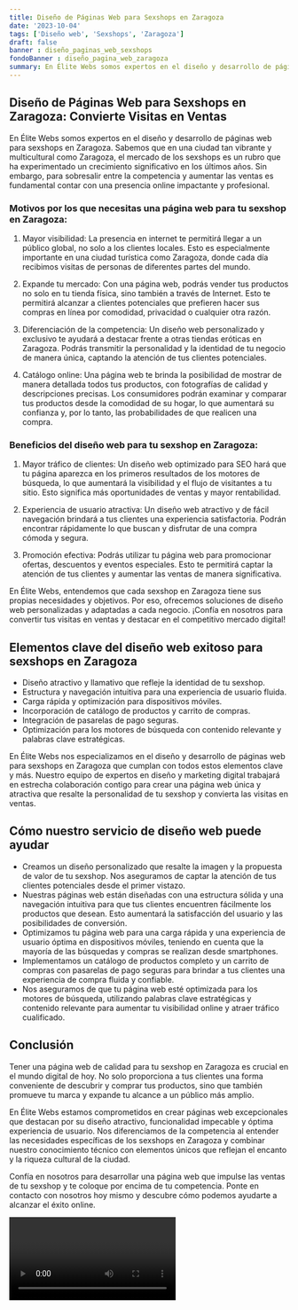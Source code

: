 ```yaml
---
title: Diseño de Páginas Web para Sexshops en Zaragoza
date: '2023-10-04'
tags: ['Diseño web', 'Sexshops', 'Zaragoza']
draft: false
banner : diseño_paginas_web_sexshops
fondoBanner : diseño_pagina_web_zaragoza
summary: En Élite Webs somos expertos en el diseño y desarrollo de páginas web para sexshops en Zaragoza. Sabemos que en una ciudad tan vibrante y multicultural como Zaragoza, el mercado de los sexshops es un rubro que ha experimentado un crecimiento significativo en los últimos años. Sin embargo, para sobresalir entre la competencia y aumentar las ventas es fundamental contar con una presencia online impactante y profesional.
---
```


## Diseño de Páginas Web para Sexshops en Zaragoza: Convierte Visitas en Ventas

En Élite Webs somos expertos en el diseño y desarrollo de páginas web para sexshops en Zaragoza. Sabemos que en una ciudad tan vibrante y multicultural como Zaragoza, el mercado de los sexshops es un rubro que ha experimentado un crecimiento significativo en los últimos años. Sin embargo, para sobresalir entre la competencia y aumentar las ventas es fundamental contar con una presencia online impactante y profesional.

### Motivos por los que necesitas una página web para tu sexshop en Zaragoza:
1. Mayor visibilidad: La presencia en internet te permitirá llegar a un público global, no solo a los clientes locales. Esto es especialmente importante en una ciudad turística como Zaragoza, donde cada día recibimos visitas de personas de diferentes partes del mundo.

2. Expande tu mercado: Con una página web, podrás vender tus productos no solo en tu tienda física, sino también a través de Internet. Esto te permitirá alcanzar a clientes potenciales que prefieren hacer sus compras en línea por comodidad, privacidad o cualquier otra razón.

3. Diferenciación de la competencia: Un diseño web personalizado y exclusivo te ayudará a destacar frente a otras tiendas eróticas en Zaragoza. Podrás transmitir la personalidad y la identidad de tu negocio de manera única, captando la atención de tus clientes potenciales.

4. Catálogo online: Una página web te brinda la posibilidad de mostrar de manera detallada todos tus productos, con fotografías de calidad y descripciones precisas. Los consumidores podrán examinar y comparar tus productos desde la comodidad de su hogar, lo que aumentará su confianza y, por lo tanto, las probabilidades de que realicen una compra.

### Beneficios del diseño web para tu sexshop en Zaragoza:
1. Mayor tráfico de clientes: Un diseño web optimizado para SEO hará que tu página aparezca en los primeros resultados de los motores de búsqueda, lo que aumentará la visibilidad y el flujo de visitantes a tu sitio. Esto significa más oportunidades de ventas y mayor rentabilidad.

2. Experiencia de usuario atractiva: Un diseño web atractivo y de fácil navegación brindará a tus clientes una experiencia satisfactoria. Podrán encontrar rápidamente lo que buscan y disfrutar de una compra cómoda y segura.

3. Promoción efectiva: Podrás utilizar tu página web para promocionar ofertas, descuentos y eventos especiales. Esto te permitirá captar la atención de tus clientes y aumentar las ventas de manera significativa.

En Élite Webs, entendemos que cada sexshop en Zaragoza tiene sus propias necesidades y objetivos. Por eso, ofrecemos soluciones de diseño web personalizadas y adaptadas a cada negocio. ¡Confía en nosotros para convertir tus visitas en ventas y destacar en el competitivo mercado digital!

<GifSeo />

<Cta />

## Elementos clave del diseño web exitoso para sexshops en Zaragoza

- Diseño atractivo y llamativo que refleje la identidad de tu sexshop.
- Estructura y navegación intuitiva para una experiencia de usuario fluida.
- Carga rápida y optimización para dispositivos móviles.
- Incorporación de catálogo de productos y carrito de compras.
- Integración de pasarelas de pago seguras.
- Optimización para los motores de búsqueda con contenido relevante y palabras clave estratégicas.

En Élite Webs nos especializamos en el diseño y desarrollo de páginas web para sexshops en Zaragoza que cumplan con todos estos elementos clave y más. Nuestro equipo de expertos en diseño y marketing digital trabajará en estrecha colaboración contigo para crear una página web única y atractiva que resalte la personalidad de tu sexshop y convierta las visitas en ventas.

## Cómo nuestro servicio de diseño web puede ayudar

- Creamos un diseño personalizado que resalte la imagen y la propuesta de valor de tu sexshop. Nos aseguramos de captar la atención de tus clientes potenciales desde el primer vistazo.
- Nuestras páginas web están diseñadas con una estructura sólida y una navegación intuitiva para que tus clientes encuentren fácilmente los productos que desean. Esto aumentará la satisfacción del usuario y las posibilidades de conversión.
- Optimizamos tu página web para una carga rápida y una experiencia de usuario óptima en dispositivos móviles, teniendo en cuenta que la mayoría de las búsquedas y compras se realizan desde smartphones.
- Implementamos un catálogo de productos completo y un carrito de compras con pasarelas de pago seguras para brindar a tus clientes una experiencia de compra fluida y confiable.
- Nos aseguramos de que tu página web esté optimizada para los motores de búsqueda, utilizando palabras clave estratégicas y contenido relevante para aumentar tu visibilidad online y atraer tráfico cualificado.

## Conclusión

Tener una página web de calidad para tu sexshop en Zaragoza es crucial en el mundo digital de hoy. No solo proporciona a tus clientes una forma conveniente de descubrir y comprar tus productos, sino que también promueve tu marca y expande tu alcance a un público más amplio.

En Élite Webs estamos comprometidos en crear páginas web excepcionales que destacan por su diseño atractivo, funcionalidad impecable y óptima experiencia de usuario. Nos diferenciamos de la competencia al entender las necesidades específicas de los sexshops en Zaragoza y combinar nuestro conocimiento técnico con elementos únicos que reflejan el encanto y la riqueza cultural de la ciudad.

Confía en nosotros para desarrollar una página web que impulse las ventas de tu sexshop y te coloque por encima de tu competencia. Ponte en contacto con nosotros hoy mismo y descubre cómo podemos ayudarte a alcanzar el éxito online.

<Video />

<CtaBot job='Sexshops' city='Zaragoza'/>

<Gmaps query='Zaragoza+españa+maps' />